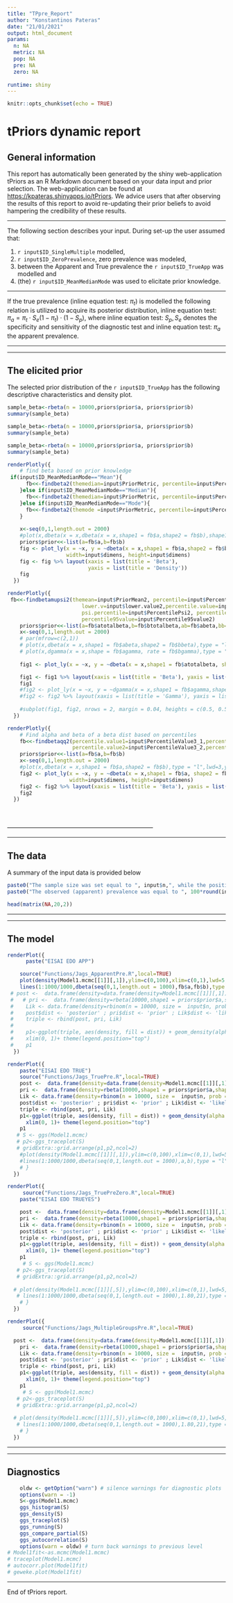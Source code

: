 ```yaml
---
title: "TPpre_Report"
author: "Konstantinos Pateras"
date: "21/01/2021"
output: html_document
params: 
  n: NA
  metric: NA
  pop: NA
  pre: NA
  zero: NA
  
runtime: shiny
---
```



```r
knitr::opts_chunk$set(echo = TRUE)
```
#  tPriors dynamic report

## General information

This report has automatically been generated by the shiny web-application tPriors as an R Markdown document based on your data input and prior selection. The web-application can be found at <https://kpateras.shinyapps.io/tPriors>. We advice users that after observing the results of this report to avoid re-updating their prior beliefs to avoid hampering the credibility of these results.

------------------------------------------------------------------------

The following section describes your input. During set-up the user assumed that:

1.  `r input$ID_SingleMultiple` modelled,
2.  `r input$ID_ZeroPrevalence`, zero prevalence was modeled,
3.  between the Apparent and True prevalence the `r input$ID_TrueApp` was modelled and
4.  (the) `r input$ID_MeanMedianMode` was used to elicitate prior knowledge.

------------------------------------------------------------------------

If the true prevalence (inline equation test: $\pi_{t}$) is modelled the following relation is utilized to acquire its posterior distribution, inline equation test: $\pi_{a} = \pi_{t}\cdot S_{e}(1-\pi_{t})\cdot (1-S_{p})$, where inline equation test: $S_{p},S_{e}$ denotes the specificity and sensitivity of the diagnostic test and inline equation test: $\pi_{a}$ the apparent prevalence.

------------------------------------------------------------------------

------------------------------------------------------------------------

## The elicited prior

The selected prior distribution of the `r input$ID_TrueApp` has the following descriptive characteristics and density plot.

```r
sample_beta<-rbeta(n = 10000,priors$prior$a, priors$prior$b)
summary(sample_beta)
```

```r
sample_beta<-rbeta(n = 10000,priors$prior$a, priors$prior$b)
summary(sample_beta)
```

```r
sample_beta<-rbeta(n = 10000,priors$prior$a, priors$prior$b)
summary(sample_beta)
```

```r
renderPlotly({
    # find beta based on prior knowledge
 if(input$ID_MeanMedianMode=="Mean"){
      fb<<-findbeta2(themedian=input$PriorMetric, percentile=input$Percentile1,lower.v=input$lower.value, percentile.value=input$PercentileValue1)
    }else if(input$ID_MeanMedianMode=="Median"){
      fb<<-findbeta2(themedian=input$PriorMetric, percentile=input$Percentile1,lower.v=input$lower.value, percentile.value=input$PercentileValue1)
    }else if(input$ID_MeanMedianMode=="Mode"){
      fb<<-findbeta2(themode =input$PriorMetric, percentile=input$Percentile1,lower.v=input$lower.value, percentile.value=input$PercentileValue1)
    }
  
    x<-seq(0,1,length.out = 2000)
    #plot(x,dbeta(x = x,dbeta(x = x,shape1 = fb$a,shape2 = fb$b),shape1 = fb$a,shape2 = fb$b),type = "l",lwd=3,ylab = "Density Beta")
    priors$prior<<-list(a=fb$a,b=fb$b)
    fig <- plot_ly(x = ~x, y = ~dbeta(x = x,shape1 = fb$a,shape2 = fb$b), type = 'scatter', mode = 'lines', fill = 'tozeroy',
                   width=input$dimens, height=input$dimens)
    fig <- fig %>% layout(xaxis = list(title = 'Beta'),
                          yaxis = list(title = 'Density'))
    fig
  })
```

```r
renderPlotly({
 fb<<-findbetamupsi2(themean=input$PriorMean2, percentile=input$Percentile2, 
                        lower.v=input$lower.value2,percentile.value=input$PercentileValue2, 
                        psi.percentile=input$PercentilePsi2, percentile.median=input$PercentileMedian2,
                        percentile95value=input$Percentile95value2)    
    priors$prior<<-list(a=fb$atotalbeta,b=fb$btotalbeta,ab=fb$abeta,bb=fb$bbeta,ag=fb$agamma,bg=fb$bgamma)
    x<-seq(0,1,length.out = 2000)
    # par(mfrow=c(2,1))
    # plot(x,dbeta(x = x,shape1 = fb$abeta,shape2 = fb$bbeta),type = "l",lwd=3,ylab = "Density beta")
    # plot(x,dgamma(x = x,shape = fb$agamma, rate = fb$bgamma),type = "l",lwd=3,ylab = "Density gamma")
    
    fig1 <- plot_ly(x = ~x, y = ~dbeta(x = x,shape1 = fb$atotalbeta, shape2 = fb$btotalbeta), type = 'scatter', mode = 'lines', fill = 'tozeroy', width=input$dimens, height=input$dimens)

    fig1 <- fig1 %>% layout(xaxis = list(title = 'Beta'), yaxis = list(title = 'Density'))
    fig1
    #fig2 <- plot_ly(x = ~x, y = ~dgamma(x = x,shape1 = fb$agamma,shape2 = fb$bgamma), type = 'scatter', mode = 'lines', fill = 'tozeroy', width=800, height=800)
    #fig2 <- fig2 %>% layout(xaxis = list(title = 'Gamma'), yaxis = list(title = 'Density'))
    
    #subplot(fig1, fig2, nrows = 2, margin = 0.04, heights = c(0.5, 0.5))
  })
```

```r
renderPlotly({
    # Find alpha and beta of a beta dist based on percentiles
    fb<<-findbetaqq2(percentile.value1=input$PercentileValue3_1,percentile1=input$Percentile3_1,
                     percentile.value2=input$PercentileValue3_2,percentile2=input$Percentile3_2)
    priors$prior<<-list(a=fb$a,b=fb$b)
    x<-seq(0,1,length.out = 2000)
    #plot(x,dbeta(x = x,shape1 = fb$a,shape2 = fb$b),type = "l",lwd=3,ylab = "Density Beta")
    fig2 <- plot_ly(x = ~x, y = ~dbeta(x = x,shape1 = fb$a, shape2 = fb$b), type = 'scatter', mode = 'lines', fill = 'tozeroy',
                    width=input$dimens, height=input$dimens)
    fig2 <- fig2 %>% layout(xaxis = list(title = 'Beta'), yaxis = list(title = 'Density'))
    fig2  
  })
```
<br>
<br>
------------------------------------------------------------------------

------------------------------------------------------------------------

## The data

A summary of the input data is provided below

```r
paste0("The sample size was set equal to ", input$n,", while the positive subjects were set equal to ",input$y)
paste0("The observed (apparent) prevalence was equal to ", 100*round(input$y/input$n,4),"%")
```

```r
head(matrix(NA,20,2))
```
------------------------------------------------------------------------

------------------------------------------------------------------------

## The model

<!--Apparent, single, no zero -->

```r
renderPlot({
      paste("EISAI EDO APP")

    source("Functions/Jags_ApparentPre.R",local=TRUE)
    plot(density(Model1.mcmc[[1]][,1]),ylim=c(0,100),xlim=c(0,1),lwd=5, main = "Posterior (black) and Prior (red) distribution of APpre")
    lines(1:1000/1000,dbeta(seq(0,1,length.out = 1000),fb$a,fb$b),type = "l",col="red",lwd=5)
 # post <-  data.frame(density=data.frame(density=Model1.mcmc[[1]][,1])[,1])
 #   # pri <-  data.frame(density=rbeta(10000,shape1 = priors$prior$a,shape2=priors$prior$b))
 #    Lik <- data.frame(density=rbinom(n = 10000, size =  input$n, prob = input$y/input$n))
 #    post$dist <- 'posterior' ; pri$dist <- 'prior' ; Lik$dist <- 'likelihood'
 #    triple <- rbind(post, pri, Lik)
 # 
 #    p1<-ggplot(triple, aes(density, fill = dist)) + geom_density(alpha = 0.2)+
 #    xlim(0, 1)+ theme(legend.position="top")
 #    p1
  })
```

<!--True, single, no zero -->

```r
renderPlot({
    paste("EISAI EDO TRUE")
    source("Functions/Jags_TruePre.R",local=TRUE)
    post <-  data.frame(density=data.frame(density=Model1.mcmc[[1]][,1])[,1])
    pri <-  data.frame(density=rbeta(10000,shape1 = priors$prior$a,shape2=priors$prior$b))
    Lik <- data.frame(density=rbinom(n = 10000, size =  input$n, prob = input$y/input$n))
    post$dist <- 'posterior' ; pri$dist <- 'prior' ; Lik$dist <- 'likelihood'
    triple <- rbind(post, pri, Lik)
    p1<-ggplot(triple, aes(density, fill = dist)) + geom_density(alpha = 0.2)+
      xlim(0, 1)+ theme(legend.position="top")
    p1
   # S <- ggs(Model1.mcmc)
   # p2<-ggs_traceplot(S)
   # gridExtra::grid.arrange(p1,p2,ncol=2)
    #plot(density(Model1.mcmc[[1]][,1]),ylim=c(0,100),xlim=c(0,1),lwd=5, main = "Posterior (black) and Prior (red) distribution of APpre")
    #lines(1:1000/1000,dbeta(seq(0,1,length.out = 1000),a,b),type = "l",col="red",lwd=5)
    # }
  })
```

<!--True, single, zero -->

```r
renderPlot({
     source("Functions/Jags_TruePreZero.R",local=TRUE)
    paste("EISAI EDO TRUEYES")

    post <-  data.frame(density=data.frame(density=Model1.mcmc[[1]][,1])[,1])
    pri <-  data.frame(density=rbeta(10000,shape1 = priors$prior$a,shape2=priors$prior$b))
    Lik <- data.frame(density=rbinom(n = 10000, size =  input$n, prob = input$y/input$n))
    post$dist <- 'posterior' ; pri$dist <- 'prior' ; Lik$dist <- 'likelihood'
    triple <- rbind(post, pri, Lik)
    p1<-ggplot(triple, aes(density, fill = dist)) + geom_density(alpha = 0.2)+
      xlim(0, 1)+ theme(legend.position="top")
    p1
     # S <- ggs(Model1.mcmc)
   # p2<-ggs_traceplot(S)
   # gridExtra::grid.arrange(p1,p2,ncol=2)
    
  # plot(density(Model1.mcmc[[1]][,5]),ylim=c(0,100),xlim=c(0,1),lwd=5, main = "Posterior (black) and Prior (red) distribution of TRpre")
   # lines(1:1000/1000,dbeta(seq(0,1,length.out = 1000),1.80,21),type = "l",col="red",lwd=5)
    # }
  })

```

<!--Apparent, single, zero -->

<!--Apparent, multiple, no zero -->

<!--True, multiple, no zero -->

<!--Apparent, multiple, zero -->

<!--True, multiple, zero NEEDS FIXING in the END --> 

```r
renderPlot({
     source("Functions/Jags_MultipleGroupsPre.R",local=TRUE)

  post <-  data.frame(density=data.frame(density=Model1.mcmc[[1]][,1])[,1])
    pri <-  data.frame(density=rbeta(10000,shape1 = priors$prior$a,shape2=priors$prior$b))
    Lik <- data.frame(density=rbinom(n = 10000, size =  input$n, prob = input$y/input$n)/input$n)
    post$dist <- 'posterior' ; pri$dist <- 'prior' ; Lik$dist <- 'likelihood'
    triple <- rbind(post, pri, Lik)
    p1<-ggplot(triple, aes(density, fill = dist)) + geom_density(alpha = 0.2)+
      xlim(0, 1)+ theme(legend.position="top")
    p1
     # S <- ggs(Model1.mcmc)
   # p2<-ggs_traceplot(S)
   # gridExtra::grid.arrange(p1,p2,ncol=2)
    
  # plot(density(Model1.mcmc[[1]][,5]),ylim=c(0,100),xlim=c(0,1),lwd=5, main = "Posterior (black) and Prior (red) distribution of TRpre")
   # lines(1:1000/1000,dbeta(seq(0,1,length.out = 1000),1.80,21),type = "l",col="red",lwd=5)
    # }
  })

```


------------------------------------------------------------------------

------------------------------------------------------------------------

## Diagnostics

```r
    oldw <- getOption("warn") # silence warnings for diagnostic plots
    options(warn = -1)
    S<-ggs(Model1.mcmc)
    ggs_histogram(S)
    ggs_density(S)
    ggs_traceplot(S)
    ggs_running(S)
    ggs_compare_partial(S)
    ggs_autocorrelation(S)
    options(warn = oldw) # turn back warnings to previous level
# Model1fit<-as.mcmc(Model1.mcmc)
# traceplot(Model1.mcmc)
# autocorr.plot(Model1fit)
# geweke.plot(Model1fit)
```

------------------------------------------------------------------------

End of tPriors report.
